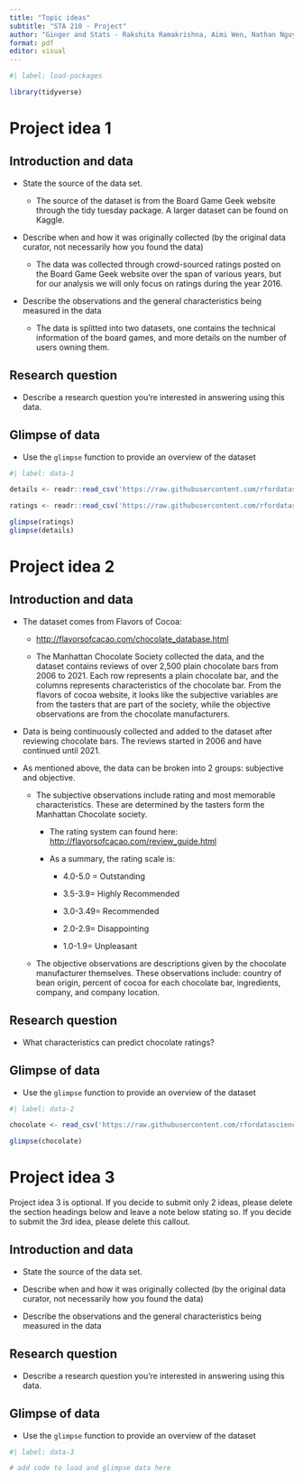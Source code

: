 ```yaml
---
title: "Topic ideas"
subtitle: "STA 210 - Project"
author: "Ginger and Stats - Rakshita Ramakrishna, Aimi Wen, Nathan Nguyen, Bryan Pan"
format: pdf
editor: visual
---
```


```r
#| label: load-packages

library(tidyverse)
```

# Project idea 1

## Introduction and data

-   State the source of the data set.

    -   The source of the dataset is from the Board Game Geek website through the tidy tuesday package. A larger dataset can be found on Kaggle.

-   Describe when and how it was originally collected (by the original data curator, not necessarily how you found the data)

    -   The data was collected through crowd-sourced ratings posted on the Board Game Geek website over the span of various years, but for our analysis we will only focus on ratings during the year 2016. 

-   Describe the observations and the general characteristics being measured in the data

    -   The data is splitted into two datasets, one contains the technical information of the board games, and more details on the number of users owning them.

## Research question

-   Describe a research question you're interested in answering using this data.

## Glimpse of data

-   Use the `glimpse` function to provide an overview of the dataset

```r
#| label: data-1

details <- readr::read_csv('https://raw.githubusercontent.com/rfordatascience/tidytuesday/master/data/2022/2022-01-25/details.csv')

ratings <- readr::read_csv('https://raw.githubusercontent.com/rfordatascience/tidytuesday/master/data/2022/2022-01-25/ratings.csv')

glimpse(ratings)
glimpse(details)
```

\pagebreak

# Project idea 2

## Introduction and data

-   The dataset comes from Flavors of Cocoa:

    -   <http://flavorsofcacao.com/chocolate_database.html>

    -   The Manhattan Chocolate Society collected the data, and the dataset contains reviews of over 2,500 plain chocolate bars from 2006 to 2021. Each row represents a plain chocolate bar, and the columns represents characteristics of the chocolate bar. From the flavors of cocoa website, it looks like the subjective variables are from the tasters that are part of the society, while the objective observations are from the chocolate manufacturers.

-   Data is being continuously collected and added to the dataset after reviewing chocolate bars. The reviews started in 2006 and have continued until 2021.

-   As mentioned above, the data can be broken into 2 groups: subjective and objective.

    -   The subjective observations include rating and most memorable characteristics. These are determined by the tasters form the Manhattan Chocolate society.

        -   The rating system can found here: <http://flavorsofcacao.com/review_guide.html>

        -   As a summary, the rating scale is:

            -   4.0-5.0 = Outstanding

            -   3.5-3.9= Highly Recommended

            -   3.0-3.49= Recommended

            -   2.0-2.9= Disappointing

            -   1.0-1.9= Unpleasant

    -   The objective observations are descriptions given by the chocolate manufacturer themselves. These observations include: country of bean origin, percent of cocoa for each chocolate bar, ingredients, company, and company location.

## Research question

-   What characteristics can predict chocolate ratings?

## Glimpse of data

-   Use the `glimpse` function to provide an overview of the dataset

```r
#| label: data-2

chocolate <- read_csv('https://raw.githubusercontent.com/rfordatascience/tidytuesday/master/data/2022/2022-01-18/chocolate.csv')

glimpse(chocolate)
```

\pagebreak

# Project idea 3

::: callout-important
Project idea 3 is optional. If you decide to submit only 2 ideas, please delete the section headings below and leave a note below stating so. If you decide to submit the 3rd idea, please delete this callout.
:::

## Introduction and data

-   State the source of the data set.

-   Describe when and how it was originally collected (by the original data curator, not necessarily how you found the data)

-   Describe the observations and the general characteristics being measured in the data

## Research question

-   Describe a research question you're interested in answering using this data.

## Glimpse of data

-   Use the `glimpse` function to provide an overview of the dataset

```r
#| label: data-3

# add code to load and glimpse data here
```
